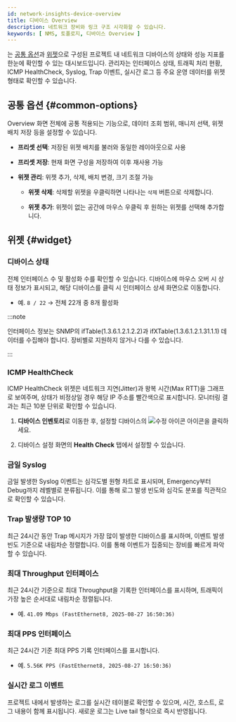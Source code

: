 ```yaml
---
id: network-insights-device-overview
title: 디바이스 Overview
description: 네트워크 장비와 링크 구조 시각화할 수 있습니다.
keywords: [ NMS, 토폴로지, 디바이스 Overview ]
---
```


<Cmdname sid="device_overview" className="uitext" />는 [공통 옵션](#common-options)과 [위젯](#widget)으로 구성된 프로젝트 내 네트워크 디바이스의 상태와 성능 지표를 한눈에 확인할 수 있는 대시보드입니다. 관리자는 인터페이스 상태, 트래픽 처리 현황, ICMP HealthCheck, Syslog, Trap 이벤트, 실시간 로그 등 주요 운영 데이터를 위젯 형태로 확인할 수 있습니다.


## 공통 옵션 {#common-options}

Overview 화면 전체에 공통 적용되는 기능으로, 데이터 조회 범위, 매니저 선택, 위젯 배치 저장 등을 설정할 수 있습니다.

* **프리셋 선택**: 저장된 위젯 배치를 불러와 동일한 레이아웃으로 사용

* **프리셋 저장**: 현재 화면 구성을 저장하여 이후 재사용 가능

* **위젯 관리**: 위젯 추가, 삭제, 배치 변경, 크기 조절 가능

    * **위젯 삭제**: 삭제할 위젯을 우클릭하면 나타나는 `삭제` 버튼으로 삭제합니다.

    * **위젯 추가**: 위젯이 없는 공간에 마우스 우클릭 후 원하는 위젯를 선택해 추가합니다. 

## 위젯 {#widget}

### 디바이스 상태

전체 인터페이스 수 및 활성화 수를 확인할 수 있습니다. 디바이스에 마우스 오버 시 상태 정보가 표시되고, 해당 디바이스를 클릭 시 인터페이스 상세 화면으로 이동합니다. 

* 예. `8 / 22` → 전체 22개 중 8개 활성화

:::note

인터페이스 정보는 SNMP의 ifTable(1.3.6.1.2.1.2.2)과 ifXTable(1.3.6.1.2.1.31.1.1) 데이터를 수집해야 합니다. 장비별로 지원하지 않거나 다를 수 있습니다.

:::

### ICMP HealthCheck

ICMP HealthCheck 위젯은 네트워크 지연(Jitter)과 왕복 시간(Max RTT)을 그래프로 보여주며, 상태가 비정상일 경우 해당 IP 주소를 <span class='vslow'>빨간색</span>으로 표시합니다. 모니터링 결과는 최근 10분 단위로 확인할 수 있습니다.

1. **디바이스 인벤토리**로 이동한 후, 설정할 디바이스의 ![수정 아이콘](/img/ic-edit.svg) 아이콘을 클릭하세요.

1. 디바이스 설정 화면의 **Health Check** 탭에서 설정할 수 있습니다.

### 금일 Syslog

금일 발생한 Syslog 이벤트는 심각도별 원형 차트로 표시되며, Emergency부터 Debug까지 레벨별로 분류됩니다. 이를 통해 로그 발생 빈도와 심각도 분포를 직관적으로 확인할 수 있습니다.

### Trap 발생량 TOP 10

최근 24시간 동안 Trap 메시지가 가장 많이 발생한 디바이스를 표시하며, 이벤트 발생 빈도 기준으로 내림차순 정렬합니다. 이를 통해 이벤트가 집중되는 장비를 빠르게 파악할 수 있습니다.

### 최대 Throughput 인터페이스

최근 24시간 기준으로 최대 Throughput을 기록한 인터페이스를 표시하며, 트래픽이 가장 높은 순서대로 내림차순 정렬됩니다.

* 예. `41.09 Mbps (FastEthernet8, 2025-08-27 16:50:36)`

### 최대 PPS 인터페이스

최근 24시간 기준 최대 PPS 기록 인터페이스를 표시합니다.

* 예. `5.56K PPS (FastEthernet8, 2025-08-27 16:50:36)`

### 실시간 로그 이벤트

프로젝트 내에서 발생하는 로그를 실시간 테이블로 확인할 수 있으며, 시간, 호스트, 로그 내용이 함께 표시됩니다. 새로운 로그는 Live tail 형식으로 즉시 반영됩니다.